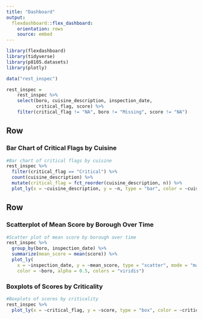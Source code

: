 ```yaml
---
title: "Dashboard"
output: 
  flexdashboard::flex_dashboard:
    orientation: rows
    source: embed
---
```


```r
library(flexdashboard)
library(tidyverse)
library(p8105.datasets)
library(plotly)
```

```r
data("rest_inspec")

rest_inspec = 
    rest_inspec %>%
    select(boro, cuisine_description, inspection_date, 
           critical_flag, score) %>%
    filter(critical_flag != "NA", boro != "Missing", score != "NA")
```

Row 
-----------------------------------------------------------------------

### Bar Chart of Critical Flags by Cuisine

```r
#Bar chart of critical flags by cuisine
rest_inspec %>%
  filter(critical_flag == "Critical") %>%
  count(cuisine_description) %>%
  mutate(critical_flag = fct_reorder(cuisine_description, n)) %>%
  plot_ly(x = ~cuisine_description, y = ~n, type = "bar", color = ~cuisine_description, colors = "viridis")

```

Row
-----------------------------------------------------------------------

### Scatterplot of Mean Score by Borough Over Time

```r
#Scatter plot of mean score by borough over time
rest_inspec %>%
  group_by(boro, inspection_date) %>%
  summarize(mean_score = mean(score)) %>%
  plot_ly(
    x = ~inspection_date, y = ~mean_score, type = "scatter", mode = "markers",
    color = ~boro, alpha = 0.5, colors = "viridis")  
```

### Boxplots of Scores by Criticality

```r
#Boxplots of scores by criticality
rest_inspec %>%
  plot_ly(x = ~critical_flag, y = ~score, type = "box", color = ~critical_flag, colors = "viridis")
```

